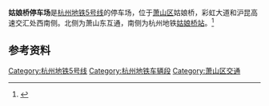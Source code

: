 {{HZ_Future_infrastructure}}
'''姑娘桥停车场'''是[[杭州地铁5号线|杭州地铁5号线]]的停车场，位于[[萧山区|萧山区]]姑娘桥，彩虹大道和沪昆高速交汇处西南侧。北侧为萧山东互通，南侧为杭州地铁[[姑娘桥站|姑娘桥站]]。<ref name="开工">{{cite web |url=http://ori.hangzhou.com.cn/ornews/content/2014-12/19/content_5576597.htm |language= |title=杭州地铁5号线开工 余杭未来科技城3个车站率先建 |publisher=杭州网 |date=2014-12-19 |accessdate= |archive-url=https://web.archive.org/web/20141220072727/http://ori.hangzhou.com.cn/ornews/content/2014-12/19/content_5576597.htm |archive-date=2014-12-20 |dead-url=yes }}</ref>

== 参考资料 ==
{{reflist}}

[[Category:杭州地铁5号线|Category:杭州地铁5号线]]
[[Category:杭州地铁车辆段|Category:杭州地铁车辆段]]
[[Category:萧山区交通|Category:萧山区交通]]